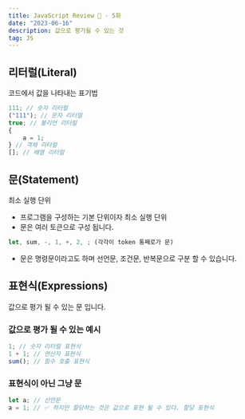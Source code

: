 ```yaml
---
title: JavaScript Review 👀 - 5화
date: "2023-06-16"
description: 값으로 평가될 수 있는 것
tag: JS
---
```


## 리터럴(Literal)

코드에서 값을 나타내는 표기법

```js
111; // 숫자 리터럴
("111"); // 문자 리터럴
true; // 불리언 리터럴
{
    a = 1;
} // 객체 리터럴
[]; // 배열 리터럴
```

## 문(Statement)

최소 실행 단위

-   프로그램을 구성하는 기본 단위이자 최소 실행 단위
-   문은 여러 토큰으로 구성 됩니다.

```js
let, sum, -, 1, +, 2, ; (각각이 token 통째로가 문)
```

-   문은 명령문이라고도 하며 선언문, 조건문, 반복문으로 구분 할 수 있습니다.

## 표현식(Expressions)

값으로 평가 될 수 있는 문 입니다.

### 값으로 평가 될 수 있는 예시

```js
1; // 숫자 리터럴 표현식
1 + 1; // 연산자 표현식
sum(); // 함수 호출 표현식
```

### 표현식이 아닌 그냥 문

```js
let a; // 선언문
a = 1; // ✅ 하지만 할당하는 것은 값으로 표현 될 수 있다. 할당 표현식
```
